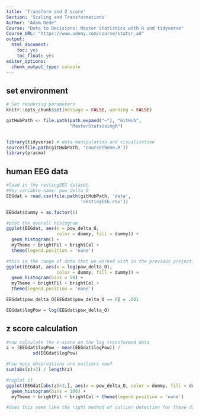 ```yaml
---
title: 'Transform and Z score'
Section: 'Scaling and Transformations'
Author: "Adam Dede"
Course: "Data to Decisions: Master Statistics with R and tidyverse"
Course_URL: "https://www.udemy.com/course/statsr_ad" 
output:
  html_document:
    toc: yes
    toc_float: yes
editor_options:
  chunk_output_type: console
---
```



## set environment

```r

# Set rendering parameters
knitr::opts_chunk$set(message = FALSE, warning = FALSE)

gitHubPath <- file.path(path.expand("~"), "GitHub", 
                        "MasterStatsUsingR")


library(tidyverse) # data manipulation and visualization
source(file.path(gitHubPath, 'courseTheme.R'))
library(pracma)

```
## human EEG data 

```r
#load in the restingEEG dataset. 
#Key variable name: pow_delta_O
EEGdat = read.csv(file.path(gitHubPath, 'data',
                            'restingEEG.csv'))

EEGdat$dummy = as.factor(1) 

#plot the overall histogram 
ggplot(EEGdat, aes(x = pow_delta_O, 
                   color = dummy, fill = dummy)) + 
  geom_histogram() + 
  myTheme + brightFil + brightCol +
  theme(legend.position = 'none')

#this is the range of data that we worked with in the previous project: 
ggplot(EEGdat, aes(x = log(pow_delta_O), 
                   color = dummy, fill = dummy)) + 
  geom_histogram(bins = 50) + 
  myTheme + brightFil + brightCol +
  theme(legend.position = 'none')

EEGdat$pow_delta_O[EEGdat$pow_delta_O == 0] = .001

EEGdat$logPow = log(EEGdat$pow_delta_O)

```

## z score calculation  

```r

#now calculate the z-score on the log transformed data
z = (EEGdat$logPow - mean(EEGdat$logPow)) / 
          sd(EEGdat$logPow)

#how many observations are outliers now? 
sum(abs(z)>3) / length(z)

#replot it
ggplot(EEGdat[abs(z)<3,], aes(x = pow_delta_O, color = dummy, fill = dummy)) + 
  geom_histogram(bins = 100) + 
  myTheme + brightFil + brightCol + theme(legend.position = 'none')

#does this seem like the right method of outlier detection for these data? 

```


